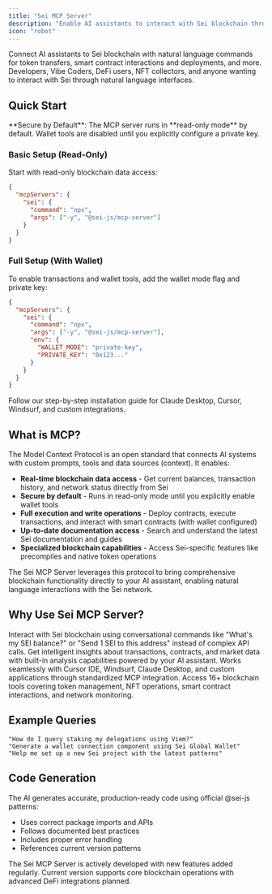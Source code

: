```yaml
---
title: "Sei MCP Server"
description: "Enable AI assistants to interact with Sei blockchain through natural language using the Model Context Protocol"
icon: "robot"
---
```


<CardGroup cols={2}>
  <Card
    title="Supercharge your LLMs"
    icon="rocket"
  >
    Connect AI assistants to Sei blockchain with natural language commands for token transfers, smart contract interactions and deployments, and more.
  </Card>
  <Card
    title="Perfect For"
    icon="users"
  >
    Developers, Vibe Coders, DeFi users, NFT collectors, and anyone wanting to interact with Sei through natural language interfaces.
  </Card>
</CardGroup>

## Quick Start

<Note>
**Secure by Default**: The MCP server runs in **read-only mode** by default. Wallet tools are disabled until you explicitly configure a private key.
</Note>

### Basic Setup (Read-Only)

Start with read-only blockchain data access:

```json
{
  "mcpServers": {
    "sei": {
      "command": "npx",
      "args": ["-y", "@sei-js/mcp-server"]
    }
  }
}
```

### Full Setup (With Wallet)

To enable transactions and wallet tools, add the wallet mode flag and private key:

```json
{
  "mcpServers": {
    "sei": {
      "command": "npx",
      "args": ["-y", "@sei-js/mcp-server"],
      "env": {
        "WALLET_MODE": "private-key",
        "PRIVATE_KEY": "0x123..."
      }
    }
  }
}
```

<Card title="Complete Setup Guide" icon="arrow-right" href="/mcp-server/setup">
  Follow our step-by-step installation guide for Claude Desktop, Cursor, Windsurf, and custom integrations.
</Card>

## What is MCP?

The Model Context Protocol is an open standard that connects AI systems with custom prompts, tools and data sources (context). It enables:

- **Real-time blockchain data access** - Get current balances, transaction history, and network status directly from Sei
- **Secure by default** - Runs in read-only mode until you explicitly enable wallet tools
- **Full execution and write operations** - Deploy contracts, execute transactions, and interact with smart contracts (with wallet configured)
- **Up-to-date documentation access** - Search and understand the latest Sei documentation and guides
- **Specialized blockchain capabilities** - Access Sei-specific features like precompiles and native token operations

The Sei MCP Server leverages this protocol to bring comprehensive blockchain functionality directly to your AI assistant, enabling natural language interactions with the Sei network.

## Why Use Sei MCP Server?

<AccordionGroup>
  <Accordion title="Natural Language Blockchain Operations" icon="comments">
    Interact with Sei blockchain using conversational commands like "What's my SEI balance?" or "Send 1 SEI to this address" instead of complex API calls.
  </Accordion>
  
  <Accordion title="AI-Powered Analysis" icon="brain">
    Get intelligent insights about transactions, contracts, and market data with built-in analysis capabilities powered by your AI assistant.
  </Accordion>
  
  <Accordion title="Multi-Platform Support" icon="desktop">
    Works seamlessly with Cursor IDE, Windsurf, Claude Desktop, and custom applications through standardized MCP integration.
  </Accordion>
  
  <Accordion title="Comprehensive Toolkit" icon="toolbox">
    Access 16+ blockchain tools covering token management, NFT operations, smart contract interactions, and network monitoring.
  </Accordion>
</AccordionGroup>

## Example Queries

```text
"How do I query staking my delegations using Viem?"
"Generate a wallet connection component using Sei Global Wallet"
"Help me set up a new Sei project with the latest patterns"
```

## Code Generation

The AI generates accurate, production-ready code using official @sei-js patterns:

- Uses correct package imports and APIs
- Follows documented best practices
- Includes proper error handling
- References current version patterns

<Note>
The Sei MCP Server is actively developed with new features added regularly. Current version supports core blockchain operations with advanced DeFi integrations planned.
</Note>